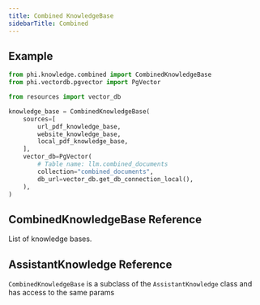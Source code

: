 ```yaml
---
title: Combined KnowledgeBase
sidebarTitle: Combined
---
```


## Example

```python knowledge_base.py
from phi.knowledge.combined import CombinedKnowledgeBase
from phi.vectordb.pgvector import PgVector

from resources import vector_db

knowledge_base = CombinedKnowledgeBase(
    sources=[
        url_pdf_knowledge_base,
        website_knowledge_base,
        local_pdf_knowledge_base,
    ],
    vector_db=PgVector(
        # Table name: llm.combined_documents
        collection="combined_documents",
        db_url=vector_db.get_db_connection_local(),
    ),
)
```

## CombinedKnowledgeBase Reference

<ResponseField name="sources" type="List[AssistantKnowledge]">
  List of knowledge bases.
</ResponseField>

## AssistantKnowledge Reference

`CombinedKnowledgeBase` is a subclass of the `AssistantKnowledge` class and has access to the same params

<Snippet file="kb-base-reference.mdx" />
